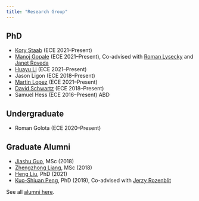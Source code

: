```yaml
---
title: "Research Group"
---
```



## PhD 
- [Kory Staab](https://www.linkedin.com/in/kory-staab-ab54b8179/) (ECE 2021--Present)
- [Manoj Gopale](https://www.linkedin.com/in/manoj-gopale/) (ECE 2021--Present), Co-advised with [Roman Lysecky](https://uweb.engr.arizona.edu/~rlysecky/) and [Janet Roveda](https://ece.engineering.arizona.edu/faculty-staff/faculty/janet-meiling-roveda) 
- [Huayu Li](https://www.researchgate.net/profile/Huayu-Li-3) (ECE 2021--Present)
- Jason Ligon (ECE 2018--Present)
- [Martin Lopez](https://www.linkedin.com/in/martin-manuel-lopez-94725442/) (ECE 2021--Present)
- [David Schwartz](https://uweb.engr.arizona.edu/~dmschwar/){target="_blank"} (ECE 2018--Present)
- Samuel Hess (ECE 2016--Present) ABD


## Undergraduate
- Roman Golota (ECE 2020--Present)


## Graduate Alumni 

- [Jiashu Guo](https://www.linkedin.com/in/jiashu-guo/){target="_blank"}, MSc (2018)
- [Zhengzhong Liang](https://www.linkedin.com/in/zhengzhong-liang-095810137/){target="_blank"}, MSc (2018)
- [Heng Liu](https://www.linkedin.com/in/lh5712/){target="_blank"}, PhD (2021)
- [Kuo-Shiuan Peng](https://www.linkedin.com/in/kuo-shiuan-peng-24360567/){target="_blank"}, PhD (2019), Co-advised with [Jerzy Rozenblit](https://ece.engineering.arizona.edu/faculty-staff/faculty/jerzy-w-rozenblit)

See all [alumni here](http://gditzler.github.io/alumni.html). 

